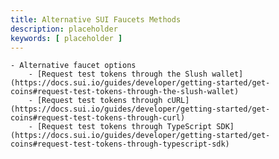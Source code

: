```yaml
---
title: Alternative SUI Faucets Methods
description: placeholder
keywords: [ placeholder ]
---
```




    - Alternative faucet options
        - [Request test tokens through the Slush wallet](https://docs.sui.io/guides/developer/getting-started/get-coins#request-test-tokens-through-the-slush-wallet)
        - [Request test tokens through cURL](https://docs.sui.io/guides/developer/getting-started/get-coins#request-test-tokens-through-curl)
        - [Request test tokens through TypeScript SDK](https://docs.sui.io/guides/developer/getting-started/get-coins#request-test-tokens-through-typescript-sdk)
